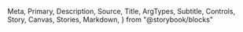   Meta,
  Primary,
  Description,
  Source,
  Title,
  ArgTypes,
  Subtitle,
  Controls,
  Story,
  Canvas,
  Stories,
  Markdown,
} from "@storybook/blocks"

<Meta of={DateRangePicker} />

<Title />

<Description of={DateRangePicker} />

```tsx
import { DateRangePicker } from "@einride/ui"
```

## Basic

<Description of={DateRangePicker.Basic} />

<Canvas of={DateRangePicker.Basic} />

<Controls of={DateRangePicker.Basic} />
